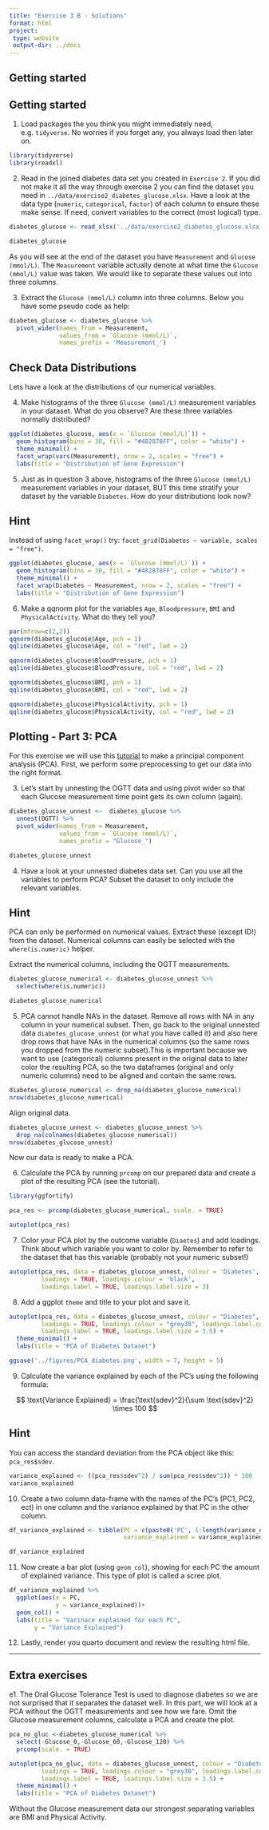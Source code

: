 ```yaml
---
title: "Exercise 3 B - Solutions"
format: html
project:
 type: website
 output-dir: ../docs
---
```


## Getting started 

## Getting started 

1. Load packages the you think you might immediately need, e.g. `tidyverse`. No worries if you forget any, you always load then later on.  

```r
library(tidyverse)
library(readxl)
```


2. Read in the joined diabetes data set you created in `Exercise 2`. If you did not make it all the way through exercise 2 you can find the dataset you need in `../data/exercise2_diabetes_glucose.xlsx`. Have a look at the data type (`numeric`, `categorical`, `factor`) of each column to ensure these make sense. If need, convert variables to the correct (most logical) type.

```r
diabetes_glucose <- read_xlsx('../data/exercise2_diabetes_glucose.xlsx')

diabetes_glucose
```

As you will see at the end of the dataset you have `Measurement` and `Glucose (mmol/L)`. The `Measurement` variable actually denote at what time the `Glucose (mmol/L)` value was taken. We would like to separate these values out into three columns. 

3. Extract the `Glucose (mmol/L)` column into three columns. Below you have some pseudo code as help:

```r
diabetes_glucose <- diabetes_glucose %>% 
  pivot_wider(names_from = Measurement,
              values_from = `Glucose (mmol/L)`,
              names_prefix = 'Measurement_')
```


## Check Data Distributions

Lets have a look at the distributions of our numerical variables.

4. Make histograms of the three `Glucose (mmol/L)` measurement variables in your dataset. What do you observe? Are these three variables normally distributed?
```r
ggplot(diabetes_glucose, aes(x = `Glucose (mmol/L)`)) +
  geom_histogram(bins = 30, fill = "#482878FF", color = "white") +
  theme_minimal() +
  facet_wrap(vars(Measurement), nrow = 2, scales = "free") +
  labs(title = "Distribution of Gene Expression")

```


5. Just as in question 3 above, histograms of the three `Glucose (mmol/L)` measurement variables in your dataset, BUT this time stratify your dataset by the variable `Diabetes`. How do your distributions look now?


::: {.callout-tip collapse="true"}
## Hint
Instead of using `facet_wrap()` try: `facet_grid(Diabetes ~ variable, scales = "free")`.
:::


```r
ggplot(diabetes_glucose, aes(x = `Glucose (mmol/L)`)) +
  geom_histogram(bins = 30, fill = "#482878FF", color = "white") +
  theme_minimal() +
  facet_wrap(Diabetes ~ Measurement, nrow = 2, scales = "free") +
  labs(title = "Distribution of Gene Expression")

```

6. Make a qqnorm plot for the variables `Age`, `Bloodpressure`, `BMI` and `PhysicalActivity`. What do they tell you?

```r
par(mfrow=c(2,2))
qqnorm(diabetes_glucose$Age, pch = 1)
qqline(diabetes_glucose$Age, col = "red", lwd = 2)

qqnorm(diabetes_glucose$BloodPressure, pch = 1)
qqline(diabetes_glucose$BloodPressure, col = "red", lwd = 2)

qqnorm(diabetes_glucose$BMI, pch = 1)
qqline(diabetes_glucose$BMI, col = "red", lwd = 2)

qqnorm(diabetes_glucose$PhysicalActivity, pch = 1)
qqline(diabetes_glucose$PhysicalActivity, col = "red", lwd = 2)
```




## Plotting - Part 3: PCA 

For this exercise we will use this [tutorial](https://cran.r-project.org/web/packages/ggfortify/vignettes/plot_pca.html) to make a principal component analysis (PCA). First, we perform some preprocessing to get our data into the right format. 

3. Let's start by unnesting the OGTT data and using pivot wider so that each Glucose measurement time point gets its own column (again). 

```r
diabetes_glucose_unnest <-  diabetes_glucose %>%
  unnest(OGTT) %>%
  pivot_wider(names_from = Measurement,
              values_from = `Glucose (mmol/L)`,
              names_prefix = "Glucose_")

diabetes_glucose_unnest
```

4. Have a look at your unnested diabetes data set. Can you use all the variables to perform PCA? Subset the dataset to only include the relevant variables.

::: {.callout-tip collapse="true"}
## Hint
PCA can only be performed on numerical values. Extract these (except ID!) from the dataset. 
Numerical columns can easily be selected with the `where(is.numeric)` helper.
:::


Extract the numerical columns, including the OGTT measurements. 

```r
diabetes_glucose_numerical <- diabetes_glucose_unnest %>%
  select(where(is.numeric))

diabetes_glucose_numerical
```


5. PCA cannot handle NA's in the dataset. Remove all rows with NA in any column in your numerical subset. 
Then, go back to the original unnested data `diabetes_glucose_unnest` (or what you have called it) and also here drop rows that have NAs in the numerical columns (so the same rows you dropped from the numeric subset).This is important because we want to use (categorical) columns present in the original data to later color the resulting PCA, so the two dataframes (original and only numeric columns) need to be aligned and contain the same rows.


```r
diabetes_glucose_numerical <- drop_na(diabetes_glucose_numerical)
nrow(diabetes_glucose_numerical)
```

Align original data.

```r
diabetes_glucose_unnest <- diabetes_glucose_unnest %>%
  drop_na(colnames(diabetes_glucose_numerical))
nrow(diabetes_glucose_unnest)
```

Now our data is ready to make a PCA.

6. Calculate the PCA by running `prcomp` on our prepared data and create a plot of the resulting PCA (see the tutorial). 

```r
library(ggfortify)

pca_res <- prcomp(diabetes_glucose_numerical, scale. = TRUE)

autoplot(pca_res)
```

7. Color your PCA plot by the outcome variable (`Diaetes`) and add loadings. Think about which variable you want to color by. Remember to refer to the dataset that has this variable (probably not your numeric subset!)

```r
autoplot(pca_res, data = diabetes_glucose_unnest, colour = 'Diabetes',
         loadings = TRUE, loadings.colour = 'black',
         loadings.label = TRUE, loadings.label.size = 3)
```

8. Add a ggplot `theme` and title to your plot and save it. 


```r
autoplot(pca_res, data = diabetes_glucose_unnest, colour = "Diabetes",
         loadings = TRUE, loadings.colour = "grey30", loadings.label.colour = "black",
         loadings.label = TRUE, loadings.label.size = 3.5) + 
  theme_minimal() + 
  labs(title = "PCA of Diabetes Dataset")

ggsave('../figures/PCA_diabetes.png', width = 7, height = 5)
```

9. Calculate the variance explained by each of the PC's using the following formula:

$$
\text{Variance Explained} = \frac{\text{sdev}^2}{\sum \text{sdev}^2} \times 100
$$

::: {.callout-tip collapse="true"}
## Hint

You can access the standard deviation from the PCA object like this: `pca_res$sdev`. 

:::

```r
variance_explained <- ((pca_res$sdev^2) / sum(pca_res$sdev^2)) * 100
variance_explained
```

10. Create a two column data-frame with the names of the PC's (PC1, PC2, ect) in one column and the variance explained by that PC in the other column. 

```r
df_variance_explained <- tibble(PC = c(paste0('PC', 1:length(variance_explained))),
                                variance_explained = variance_explained)

df_variance_explained
```

11. Now create a bar plot (using `geom_col`), showing for each PC the amount of explained variance. This type of plot is called a scree plot.  


```r
df_variance_explained %>% 
  ggplot(aes(x = PC, 
             y = variance_explained))+ 
  geom_col() + 
  labs(title = "Varinace explained for each PC", 
       y = "Variance Explained")
```

12. Lastly, render you quarto document and review the resulting html file.

---------------------------

## Extra exercises

e1. The Oral Glucose Tolerance Test is used to diagnose diabetes so we are not surprised that it separates the dataset well. In this part, we will look at a PCA without the OGTT measurements and see how we fare. Omit the Glucose measurement columns, calculate a PCA and create the plot.

```r
pca_no_gluc <-diabetes_glucose_numerical %>%
  select(-Glucose_0,-Glucose_60,-Glucose_120) %>%
  prcomp(scale. = TRUE)

```


```r
autoplot(pca_no_gluc, data = diabetes_glucose_unnest, colour = "Diabetes",
         loadings = TRUE, loadings.colour = "grey30", loadings.label.colour = "black",
         loadings.label = TRUE, loadings.label.size = 3.5) + 
  theme_minimal() + 
  labs(title = "PCA of Diabetes Dataset")
```

Without the Glucose measurement data our strongest separating variables are BMI and Physical Activity.



